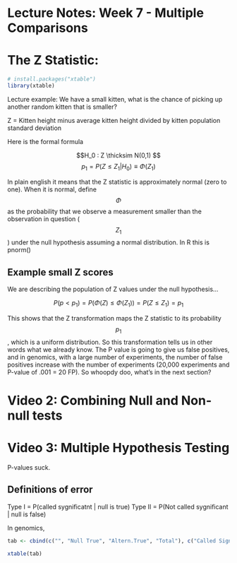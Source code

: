 Lecture Notes: Week 7 - Multiple Comparisons
========================================================

# The Z Statistic:
```r
# install.packages("xtable")
library(xtable)
```

Lecture example: We have a small kitten, what is the chance of picking up another random kitten that is smaller?

Z = Kitten height minus average kitten height divided by kitten population standard deviation

Here is the formal formula

$$H_0 : Z \thicksim N(0,1) $$
$$p_1 = P(Z \leq Z_1|H_0) \equiv \Phi(Z_1)$$

In plain english it means that the Z statistic is approximately normal (zero to one). When it is normal, define $$\Phi$$ as the probability that we observe a measurement smaller than the observation in question ($$Z_1$$) under the null hypothesis assuming a normal distribution. In R this is pnorm()

## Example small Z scores

We are describing the population of Z values under the null hypothesis...

$$P(p \lt p_1) = P(\Phi(Z) \leq \Phi(Z_1)) = P(Z \leq Z_1) = p_1$$

This shows that the Z transformation maps the Z statistic to its probability $$p_1$$, which is a uniform distribution. So this transformation tells us in other words what we already know. The P value is going to give us false positives, and in genomics, with a large number of experiments, the number of false positives increase with the number of experiments (20,000 experiments and P-value of .001 = 20 FP). So whoopdy doo, what's in the next section?

# Video 2: Combining Null and Non-null tests

# Video 3: Multiple Hypothesis Testing

P-values suck. 

## Definitions of error

Type I = P(called sygnificatnt | null is true)
Type II = P(Not called sygnificant | null is false)

In genomics, 

```r
tab <- cbind(c("", "Null True", "Altern.True", "Total"), c("Called Significatn", "V", "S", "R"), c("Not Called Significant", "$$m_0 - V$$", "$$m_1 - S$$", "$$m - R$$"), c("Total", "$$m_0$$", "$$m_1$$", "$$m$$"))

xtable(tab)
```
